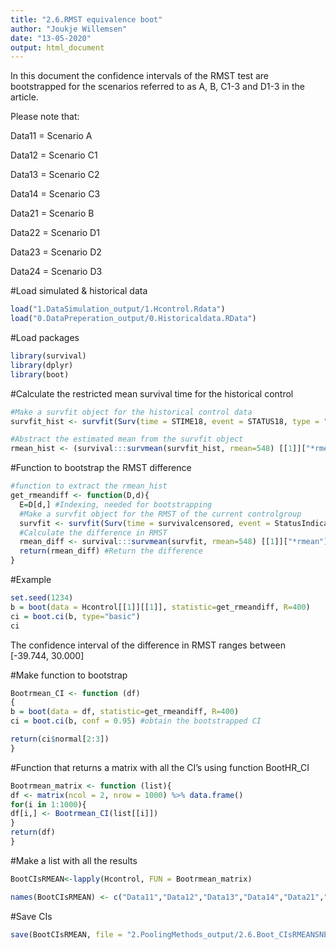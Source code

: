 ```yaml
---
title: "2.6.RMST equivalence boot"
author: "Joukje Willemsen"
date: "13-05-2020"
output: html_document
---
```


In this document the confidence intervals of the RMST test are bootstrapped for the scenarios referred to as A, B, C1-3 and D1-3 in the article.

Please note that:

Data11 = Scenario A

Data12 = Scenario C1

Data13 = Scenario C2

Data14 = Scenario C3

Data21 = Scenario B

Data22 = Scenario D1

Data23 = Scenario D2

Data24 = Scenario D3


#Load simulated & historical data
```r
load("1.DataSimulation_output/1.Hcontrol.Rdata")
load("0.DataPreperation_output/0.Historicaldata.RData")
```

#Load packages
```r
library(survival)
library(dplyr)
library(boot)
```

#Calculate the restricted mean survival time for the historical control
```r
#Make a survfit object for the historical control data
survfit_hist <- survfit(Surv(time = STIME18, event = STATUS18, type = "right") ~ 1, data = Dcontrol)

#Abstract the estimated mean from the survfit object
rmean_hist <- (survival:::survmean(survfit_hist, rmean=548) [[1]]["*rmean"])
```

#Function to bootstrap the RMST difference
```r
#function to extract the rmean_hist
get_rmeandiff <- function(D,d){
  E=D[d,] #Indexing, needed for bootstrapping
  #Make a survfit object for the RMST of the current controlgroup
  survfit <- survfit(Surv(time = survivalcensored, event = StatusIndicator, type = "right") ~ 1, data = E)
  #Calculate the difference in RMST
  rmean_diff <- survival:::survmean(survfit, rmean=548) [[1]]["*rmean"]-rmean_hist
  return(rmean_diff) #Return the difference
}
```

#Example
```r
set.seed(1234)
b = boot(data = Hcontrol[[1]][[1]], statistic=get_rmeandiff, R=400)
ci = boot.ci(b, type="basic")
ci
```
The confidence interval of the difference in RMST ranges between [-39.744, 30.000]

#Make function to bootstrap
```r
Bootrmean_CI <- function (df)
{
b = boot(data = df, statistic=get_rmeandiff, R=400)
ci = boot.ci(b, conf = 0.95) #obtain the bootstrapped CI

return(ci$normal[2:3])
}
```

#Function that returns a matrix with all the CI's using function BootHR_CI
```r
Bootrmean_matrix <- function (list){
df <- matrix(ncol = 2, nrow = 1000) %>% data.frame()
for(i in 1:1000){
df[i,] <- Bootrmean_CI(list[[i]])
}
return(df)
}
```

#Make a list with all the results
```r
BootCIsRMEAN<-lapply(Hcontrol, FUN = Bootrmean_matrix)

names(BootCIsRMEAN) <- c("Data11","Data12","Data13","Data14","Data21","Data22","Data23","Data24")
```


#Save CIs
```r
save(BootCIsRMEAN, file = "2.PoolingMethods_output/2.6.Boot_CIsRMEANSNEL.Rdata")
```

